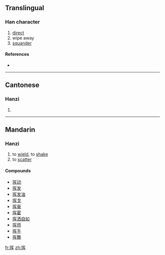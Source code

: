 {{also|揮}}
==Translingual==

===Han character===
{{Han char|rn=64|rad=手|as=06|sn=9|four=|canj=手月大手 (QBKQ)}}

# [[direct]]
# wipe away
# [[squander]]

====References====
* {{Han ref|kx=0431.171|hdz=31876.020|uh=6325|ud=25381}}

----

==Cantonese==

===Hanzi===
{{yue-hanzi|jyut=|y=fai1|tra=揮}}

# {{defn|Cantonese}}

----

==Mandarin==

===Hanzi===
{{cmn-hanzi|tra=揮|pin=[[huī]] ([[hui1]])|wg=hui<sup>1</sup>}}

# to [[wield]], to [[shake]]
# to [[scatter]]

====Compounds====
* [[挥动]]
* [[挥发]]
* [[挥发油]]
* [[挥戈]]
* [[挥毫]]
* [[挥霍]]
* [[挥洒自如]]
* [[挥师]]
* [[挥手]]
* [[挥舞]]

[[fr:挥]]
[[zh:挥]]